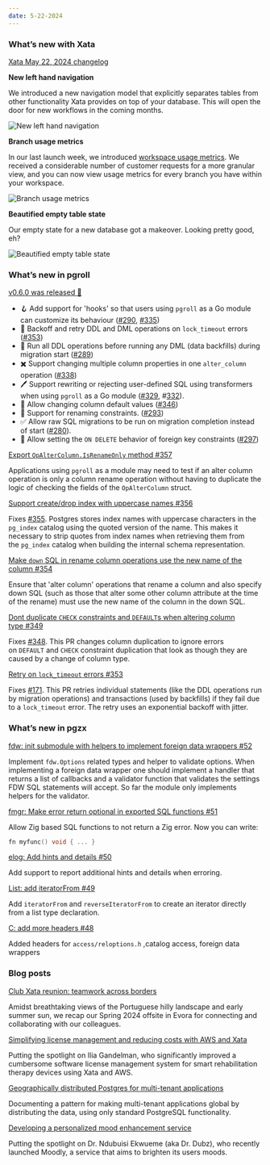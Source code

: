 ```yaml
---
date: 5-22-2024
---
```


### What’s new with Xata

<ArticleVideo platform="html" src="/images/2024-05-22-changelog.mp4" width="1298" height="720" />

[Xata May 22, 2024 changelog](/images/changelog-2024-05-22.mp4)

**New left hand navigation**

We introduced a new navigation model that explicitly separates tables from other functionality Xata provides on top of your database. This will open the door for new workflows in the coming months.

![New left hand navigation](/images/2024-05-22-new-navigation.png)

**Branch usage metrics**

In our last launch week, we introduced [workspace usage metrics](https://xata.io/blog/usage-metrics-launch). We received a considerable number of customer requests for a more granular view, and you can now view usage metrics for every branch you have within your workspace.

![Branch usage metrics](/images/2024-05-22-branch-usage.png)

**Beautified empty table state**

Our empty state for a new database got a makeover. Looking pretty good, eh?

![Beautified empty table state](/images/2024-05-22-empty-table-before-after.png)

### What’s new in pgroll

[v0.6.0 was released 🎉](https://github.com/xataio/pgroll/releases/tag/v0.6.0)

- 🪝 Add support for 'hooks' so that users using `pgroll` as a Go module can customize its behaviour ([#290](https://github.com/xataio/pgroll/pull/290), [#335](https://github.com/xataio/pgroll/pull/335))
- 🚥 Backoff and retry DDL and DML operations on `lock_timeout` errors ([#353](https://github.com/xataio/pgroll/pull/353))
- 🔗 Run all DDL operations before running any DML (data backfills) during migration start ([#289](https://github.com/xataio/pgroll/pull/289))
- ✖️ Support changing multiple column properties in one `alter_column` operation ([#338](https://github.com/xataio/pgroll/pull/338))
- 🖊️ Support rewriting or rejecting user-defined SQL using transformers when using `pgroll` as a Go module ([#329](https://github.com/xataio/pgroll/pull/329), #[332](https://github.com/xataio/pgroll/pull/332)).
- 🫱 Allow changing column default values ([#346](https://github.com/xataio/pgroll/pull/346))
- 📛 Support for renaming constraints. ([#293](https://github.com/xataio/pgroll/pull/293))
- ✅ Allow raw SQL migrations to be run on migration completion instead of start ([#280](https://github.com/xataio/pgroll/pull/280)).
- 🔑 Allow setting the `ON DELETE` behavior of foreign key constraints ([#297](https://github.com/xataio/pgroll/pull/297))

[Export `OpAlterColumn.IsRenameOnly` method #357](https://github.com/xataio/pgroll/pull/357)

Applications using `pgroll` as a module may need to test if an alter column operation is only a column rename operation without having to duplicate the logic of checking the fields of the `OpAlterColumn` struct.

[Support create/drop index with uppercase names #356](https://github.com/xataio/pgroll/pull/356)

Fixes [#355](https://github.com/xataio/pgroll/issues/355). Postgres stores index names with uppercase characters in the `pg_index` catalog using the quoted version of the name. This makes it necessary to strip quotes from index names when retrieving them from the `pg_index` catalog when building the internal schema representation.

[Make `down` SQL in rename column operations use the new name of the column #354](https://github.com/xataio/pgroll/pull/354)

Ensure that 'alter column' operations that rename a column and also specify down SQL (such as those that alter some other column attribute at the time of the rename) must use the new name of the column in the down SQL.

[Dont duplicate `CHECK` constraints and `DEFAULT`s when altering column type #349](https://github.com/xataio/pgroll/pull/349)

Fixes [#348](https://github.com/xataio/pgroll/issues/348). This PR changes column duplication to ignore errors on `DEFAULT` and `CHECK` constraint duplication that look as though they are caused by a change of column type.

[Retry on `lock_timeout` errors #353](https://github.com/xataio/pgroll/pull/353)

Fixes [#171](https://github.com/xataio/pgroll/issues/171). This PR retries individual statements (like the DDL operations run by migration operations) and transactions (used by backfills) if they fail due to a `lock_timeout` error. The retry uses an exponential backoff with jitter.

### What’s new in pgzx

[fdw: init submodule with helpers to implement foreign data wrappers #52](https://github.com/xataio/pgzx/pull/52)

Implement `fdw.Options` related types and helper to validate options. When implementing a foreign data wrapper one should implement a handler that returns a list of callbacks and a validator function that validates the settings FDW SQL statements will accept. So far the module only implements helpers for the validator.

[fmgr: Make error return optional in exported SQL functions #51](https://github.com/xataio/pgzx/pull/51)

Allow Zig based SQL functions to not return a Zig error. Now you can write:

```c
fn myfunc() void { ... }
```

[elog: Add hints and details #50](https://github.com/xataio/pgzx/pull/50)

Add support to report additional hints and details when erroring.

[List: add iteratorFrom #49](https://github.com/xataio/pgzx/pull/49)

Add `iteratorFrom` and `reverseIteratorFrom` to create an iterator directly from a list type declaration.

[C: add more headers #48](https://github.com/xataio/pgzx/pull/48)

Added headers for `access/reloptions.h` ,catalog access, foreign data wrappers

### Blog posts

[Club Xata reunion: teamwork across borders](https://xata.io/blog/offsite-evora-2024)

Amidst breathtaking views of the Portuguese hilly landscape and early summer sun, we recap our Spring 2024 offsite in Evora for connecting and collaborating with our colleagues.

[Simplifying license management and reducing costs with AWS and Xata](https://xata.io/blog/community-spotlight-simplifying-license-management)

Putting the spotlight on Ilia Gandelman, who significantly improved a cumbersome software license management system for smart rehabilitation therapy devices using Xata and AWS.

[Geographically distributed Postgres for multi-tenant applications](https://xata.io/blog/geo-distributed-postgres)

Documenting a pattern for making multi-tenant applications global by distributing the data, using only standard PostgreSQL functionality.

[Developing a personalized mood enhancement service](https://xata.io/blog/community-spotlight-personalization-service)

Putting the spotlight on Dr. Ndubuisi Ekwueme (aka Dr. Dubz), who recently launched Moodly, a service that aims to brighten its users moods.
